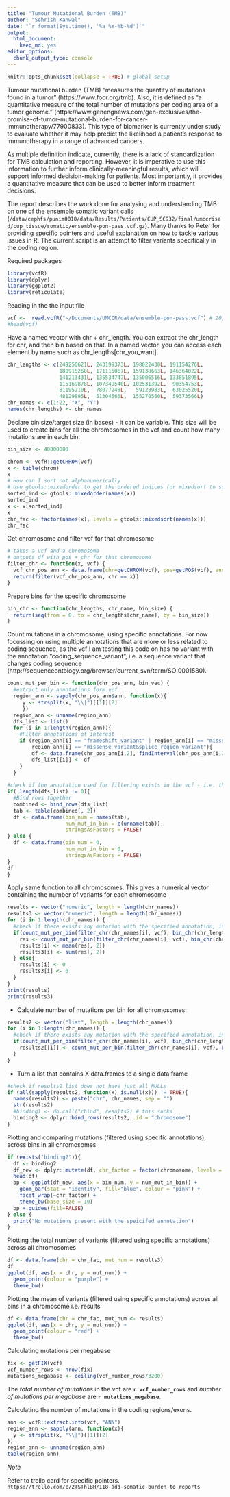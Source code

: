 ```yaml
---
title: "Tumour Mutational Burden (TMB)"
author: "Sehrish Kanwal"
date: "`r format(Sys.time(), '%a %Y-%b-%d')`"
output: 
  html_document: 
    keep_md: yes
editor_options: 
  chunk_output_type: console
---
```


```r
knitr::opts_chunk$set(collapse = TRUE) # global setup
```
Tumour mutational burden (TMB) "measures the quantity of mutations found in a tumor" (https://www.focr.org/tmb). Also, it is defined as "a quantitative measure of the total number of mutations per coding area of a tumor genome." (https://www.genengnews.com/gen-exclusives/the-promise-of-tumor-mutational-burden-for-cancer-immunotherapy/77900833).
This type of biomarker is currently under study to evaluate whether it may help predict the likelihood a patient's response to immunotherapy in a range of advanced cancers.

As multiple definition indicate, currently, there is a lack of standardization for TMB calculation and reporting. However, it is imperative to use this information to further inform clinically-meaningful results, which will support informed decision-making for patients. Most importantly, it provides a quantitative measure that can be used to better inform treatment decisions.

The report describes the work done for analysing and understanding TMB on one of the ensemble somatic variant calls (`/data/cephfs/punim0010/data/Results/Patients/CUP_SC932/final/umccrised/cup_tissue/somatic/ensemble-pon-pass.vcf.gz`). Many thanks to Peter for providing specific pointers and useful explanation on how to tackle various issues in R. The current script is an attempt to filter variants specifically in the coding region.

Required packages

```r
library(vcfR)
library(dplyr)
library(ggplot2)
library(reticulate)
```

Reading in the the input file

```r
vcf <-  read.vcfR("~/Documents/UMCCR/data/ensemble-pon-pass.vcf") # 20,361 variants in total
#head(vcf)
```

Have a named vector with chr + chr_length.
You can extract the chr_length for chr, and then bin based on that.
In a named vector, you can access each element by name such as chr_lengths[chr_you_want].

```r
chr_lengths <- c(249250621L, 243199373L, 198022430L, 191154276L,
                 180915260L, 171115067L, 159138663L, 146364022L,
                 141213431L, 135534747L, 135006516L, 133851895L,
                 115169878L, 107349540L, 102531392L,  90354753L,
                 81195210L,  78077248L,   59128983L,  63025520L,
                 48129895L,  51304566L,  155270560L,  59373566L)
chr_names <- c(1:22, "X", "Y")
names(chr_lengths) <- chr_names
```

Declare bin size/target size (in bases) - it can be variable. This size will be used to create bins for all the chromosomes in the vcf and count how many mutations are in each bin.

```r
bin_size <- 40000000
```


```r
chrom <- vcfR::getCHROM(vcf)
x <- table(chrom)
x
# How can I sort not alphanumerically
# Use gtools::mixedorder to get the ordered indices (or mixedsort to sort them)
sorted_ind <- gtools::mixedorder(names(x))
sorted_ind
x <- x[sorted_ind]
x
chr_fac <- factor(names(x), levels = gtools::mixedsort(names(x)))
chr_fac
```

Get chromosome and filter vcf for that chromosome

```r
# takes a vcf and a chromosome
# outputs df with pos + chr for that chromosome
filter_chr <- function(x, vcf) {
  vcf_chr_pos_ann <- data.frame(chr=getCHROM(vcf), pos=getPOS(vcf), ann=vcfR::extract.info(vcf, "ANN"), stringsAsFactors = FALSE)
  return(filter(vcf_chr_pos_ann, chr == x))
}
```

Prepare bins for the specific chromosome

```r
bin_chr <- function(chr_lengths, chr_name, bin_size) {
  return(seq(from = 0, to = chr_lengths[chr_name], by = bin_size))
}
```

Count mutations in a chromosome, using specific annotations. For now focussing on using multiple annotations that are more or less related to coding sequence, as the vcf I am testing this code on has no variant with the annotation "coding_sequence_variant", i.e. a sequence variant that changes coding sequence (http://sequenceontology.org/browser/current_svn/term/SO:0001580).

```r
count_mut_per_bin <- function(chr_pos_ann, bin_vec) {
  #extract only annotations form vcf
  region_ann <- sapply(chr_pos_ann$ann, function(x){
     y <- strsplit(x, "\\|")[[1]][2]
     })
  region_ann <- unname(region_ann)
  dfs_list <- list()
  for (i in 1:length(region_ann)){
    #Filter annotations of interest 
    if (region_ann[i] == "frameshift_variant" | region_ann[i] == "missense_variant" | 
        region_ann[i] == "missense_variant&splice_region_variant"){
        df <- data.frame(chr_pos_ann[i,2], findInterval(chr_pos_ann[i,2], bin_vec))
        dfs_list[[i]] <- df
    }
  }
  
#check if the annotation used for filtering exists in the vcf - i.e. there are rows in the combined df
if( length(dfs_list) != 0){
  #Bind rows together
  combined <- bind_rows(dfs_list)
  tab <- table(combined[, 2])
  df <- data.frame(bin_num = names(tab),
                   num_mut_in_bin = c(unname(tab)),
                   stringsAsFactors = FALSE)
} else {
  df <- data.frame(bin_num = 0,
                   num_mut_in_bin = 0,
                   stringsAsFactors = FALSE)
}
df
}
```

Apply same function to all chromosomes. This gives a numerical vector containing the number of variants for each chromosome 

```r
results <- vector("numeric", length = length(chr_names))
results3 <- vector("numeric", length = length(chr_names))
for (i in 1:length(chr_names)) {
  #check if there exists any mutation with the specified annotation, in the vcf. 
  if(count_mut_per_bin(filter_chr(chr_names[i], vcf), bin_chr(chr_lengths, chr_names[i], bin_size))[1, 1] != 0){
    res <- count_mut_per_bin(filter_chr(chr_names[i], vcf), bin_chr(chr_lengths, chr_names[i], bin_size))
    results[i] <- mean(res[, 2])
    results3[i] <- sum(res[, 2])
  } else{
    results[i] <- 0
    results3[i] <- 0
  }
}
print(results)
print(results3)
```


* Calculate number of mutations per bin for all chromosomes:

```r
results2 <- vector("list", length = length(chr_names))
for (i in 1:length(chr_names)) {
  #check if there exists any mutation with the specified annotation, in the vcf. 
  if(count_mut_per_bin(filter_chr(chr_names[i], vcf), bin_chr(chr_lengths, chr_names[i], bin_size))[1, 1] != 0){
    results2[[i]] <- count_mut_per_bin(filter_chr(chr_names[i], vcf), bin_chr(chr_lengths, chr_names[i], bin_size))
  }
}
```

* Turn a list that contains X data.frames to a single data.frame

```r
#check if results2 list does not have just all NULLs
if (all(sapply(results2, function(x) is.null(x))) != TRUE){
  names(results2) <- paste("chr", chr_names, sep = "")
  str(results2)
  #binding1 <- do.call("rbind", results2) # this sucks
  binding2 <- dplyr::bind_rows(results2, .id = "chromosome")
}
```

Plotting and comparing mutations (filtered using specific annotations), across bins in all chromosomes

```r
if (exists("binding2")){
  df <- binding2 
  df_new <- dplyr::mutate(df, chr_factor = factor(chromosome, levels = gtools::mixedsort(unique(chromosome))))
  head(df)
  bp <- ggplot(df_new, aes(x = bin_num, y = num_mut_in_bin)) +
    geom_bar(stat = "identity", fill="blue", colour = "pink") +
    facet_wrap(~chr_factor) +
    theme_bw(base_size = 10)
  bp + guides(fill=FALSE)
} else {
  print("No mutations present with the speicifed annotation")
}
```

Plotting the total number of variants (filtered using specific annotations) across all chromosomes

```r
df <- data.frame(chr = chr_fac, mut_num = results3)
df
ggplot(df, aes(x = chr, y = mut_num)) +
  geom_point(colour = "purple") +
  theme_bw()
```

Plotting the mean of variants (filtered using specific annotations) across all bins in a chromosome i.e. results 

```r
df <- data.frame(chr = chr_fac, mut_num <- results)
ggplot(df, aes(x = chr, y = mut_num)) +
  geom_point(colour = "red") +
  theme_bw()

```

Calculating mutations per megabase

```r
fix <- getFIX(vcf)
vcf_number_rows <- nrow(fix)
mutations_megabase <- ceiling(vcf_number_rows/3200) 
```

The _total number of mutations_ in the vcf are **`r vcf_number_rows`** and _number of mutations per megabase_ are **`r mutations_megabase`**.

Calculating the number of mutations in the coding regions/exons. 

```r
ann <- vcfR::extract.info(vcf, "ANN")
region_ann <- sapply(ann, function(x){
  y <- strsplit(x, "\\|")[[1]][2]
})
region_ann <- unname(region_ann)
table(region_ann)
```

*Note*

Refer to trello card for specific pointers.
`https://trello.com/c/2TSThlBH/118-add-somatic-burden-to-reports`



